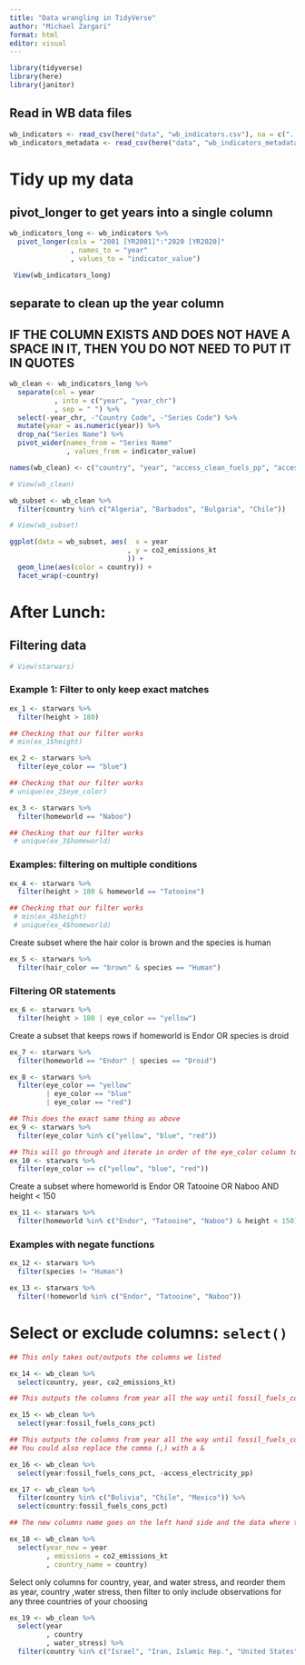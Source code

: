 ```yaml
---
title: "Data wrangling in TidyVerse"
author: "Michael Zargari"
format: html
editor: visual
---
```


```r
library(tidyverse)
library(here)
library(janitor)
```

## Read in WB data files

```r
wb_indicators <- read_csv(here("data", "wb_indicators.csv"), na = c("..", ""))
wb_indicators_metadata <- read_csv(here("data", "wb_indicators_metadata.csv"))
```

# Tidy up my data

## pivot_longer to get years into a single column

```r
wb_indicators_long <- wb_indicators %>% 
  pivot_longer(cols = "2001 [YR2001]":"2020 [YR2020]"
               , names_to = "year"
               , values_to = "indicator_value")

 View(wb_indicators_long)
```

## separate to clean up the year column

## IF THE COLUMN EXISTS AND DOES NOT HAVE A SPACE IN IT, THEN YOU DO NOT NEED TO PUT IT IN QUOTES

```r
wb_clean <- wb_indicators_long %>% 
  separate(col = year
           , into = c("year", "year_chr")
           , sep = " ") %>%
  select(-year_chr, -"Country Code", -"Series Code") %>%
  mutate(year = as.numeric(year)) %>% 
  drop_na("Series Name") %>% 
  pivot_wider(names_from = "Series Name"
              , values_from = indicator_value)

names(wb_clean) <- c("country", "year", "access_clean_fuels_pp", "access_electricity_pp", "co2_emissions_kt", "fossil_fuels_cons_pct", "water_stress")

# View(wb_clean)
```

```r
wb_subset <- wb_clean %>% 
  filter(country %in% c("Algeria", "Barbados", "Bulgaria", "Chile"))

# View(wb_subset)
```

```r
ggplot(data = wb_subset, aes(  x = year
                             , y = co2_emissions_kt
                             )) +
  geom_line(aes(color = country)) +
  facet_wrap(~country)
```

# After Lunch:

## Filtering data

```r
# View(starwars)
```

### Example 1: Filter to only keep exact matches

```r
ex_1 <- starwars %>% 
  filter(height > 180)

## Checking that our filter works
# min(ex_1$height)
```

```r
ex_2 <- starwars %>% 
  filter(eye_color == "blue")

## Checking that our filter works
# unique(ex_2$eye_color)
```

```r
ex_3 <- starwars %>% 
  filter(homeworld == "Naboo")

## Checking that our filter works
 # unique(ex_3$homeworld)
```

### Examples: filtering on multiple conditions

```r
ex_4 <- starwars %>% 
  filter(height > 180 & homeworld == "Tatooine")

## Checking that our filter works
 # min(ex_4$height)
 # unique(ex_4$homeworld)
```

Create subset where the hair color is brown and the species is human

```r
ex_5 <- starwars %>% 
  filter(hair_color == "brown" & species == "Human")
```

### Filtering OR statements

```r
ex_6 <- starwars %>% 
  filter(height > 180 | eye_color == "yellow")
```

Create a subset that keeps rows if homeworld is Endor OR species is droid

```r
ex_7 <- starwars %>% 
  filter(homeworld == "Endor" | species == "Droid")
```

```r
ex_8 <- starwars %>% 
  filter(eye_color == "yellow"
         | eye_color == "blue"
         | eye_color == "red")

## This does the exact same thing as above
ex_9 <- starwars %>% 
  filter(eye_color %in% c("yellow", "blue", "red"))

## This will go through and iterate in order of the eye_color column to see what column matches "yellow" and keeps that, then continues down the list and finds a "blue" then continues until it finds a "red" then starts to look for a "yellow" again etc.
ex_10 <- starwars %>% 
  filter(eye_color == c("yellow", "blue", "red"))
```

Create a subset where homeworld is Endor OR Tatooine OR Naboo AND height \< 150

```r
ex_11 <- starwars %>% 
  filter(homeworld %in% c("Endor", "Tatooine", "Naboo") & height < 150)
```

### Examples with negate functions

```r
ex_12 <- starwars %>% 
  filter(species != "Human")
```

```r
ex_13 <- starwars %>% 
  filter(!homeworld %in% c("Endor", "Tatooine", "Naboo"))
```

# Select or exclude columns: `select()`

```r
## This only takes out/outputs the columns we listed

ex_14 <- wb_clean %>% 
  select(country, year, co2_emissions_kt)
```

```r
## This outputs the columns from year all the way until fossil_fuels_cons_pct

ex_15 <- wb_clean %>% 
  select(year:fossil_fuels_cons_pct)
```

```r
## This outputs the columns from year all the way until fossil_fuels_cons_pct except for access_electricity_pp
## You could also replace the comma (,) with a &

ex_16 <- wb_clean %>% 
  select(year:fossil_fuels_cons_pct, -access_electricity_pp)
```

```r
ex_17 <- wb_clean %>% 
  filter(country %in% c("Bolivia", "Chile", "Mexico")) %>% 
  select(country:fossil_fuels_cons_pct)
```

```r
## The new columns name goes on the left hand side and the data where that comes from goes on the right hand side and they get outputted in this order

ex_18 <- wb_clean %>% 
  select(year_new = year
         , emissions = co2_emissions_kt
         , country_name = country)
```

Select only columns for country, year, and water stress, and reorder them as year, country ,water stress, then filter to only include observations for any three countries of your choosing

```r
ex_19 <- wb_clean %>% 
  select(year
         , country
         , water_stress) %>% 
  filter(country %in% c("Israel", "Iran, Islamic Rep.", "United States"))
```

